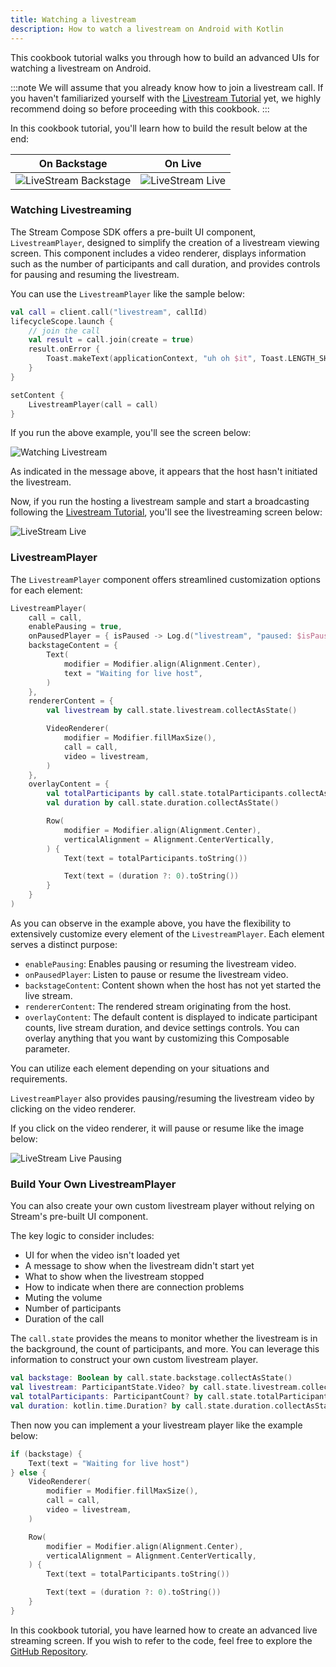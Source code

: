 ```yaml
---
title: Watching a livestream
description: How to watch a livestream on Android with Kotlin
---
```


This cookbook tutorial walks you through how to build an advanced UIs for watching a livestream on Android.

:::note
We will assume that you already know how to join a livestream call. If you haven't familiarized yourself with the [Livestream Tutorial](../02-tutorials/03-livestream.mdx) yet, we highly recommend doing so before proceeding with this cookbook.
:::

In this cookbook tutorial, you'll learn how to build the result below at the end:

| On Backstage | On Live |
| --- | --- |
| ![LiveStream Backstage](../assets/cookbook/livestream-watching-backstage.png) | ![LiveStream Live](../assets/cookbook/livestream-watching-live.png) |

### Watching Livestreaming

The Stream Compose SDK offers a pre-built UI component, `LivestreamPlayer`, designed to simplify the creation of a livestream viewing screen. This component includes a video renderer, displays information such as the number of participants and call duration, and provides controls for pausing and resuming the livestream.

You can use the `LivestreamPlayer` like the sample below:

```kotlin
val call = client.call("livestream", callId)
lifecycleScope.launch {
    // join the call
    val result = call.join(create = true)
    result.onError {
        Toast.makeText(applicationContext, "uh oh $it", Toast.LENGTH_SHORT).show()
    }
}

setContent {
    LivestreamPlayer(call = call)
}
```

If you run the above example, you'll see the screen below:

![Watching Livestream](../assets/cookbook/livestream-watching-backstage.png)

As indicated in the message above, it appears that the host hasn't initiated the livestream.

Now, if you run the hosting a livestream sample and start a broadcasting following the [Livestream Tutorial](../02-tutorials/03-livestream.mdx), you'll see the livestreaming screen below:

![LiveStream Live](../assets/cookbook/livestream-watching-live.png)

### LivestreamPlayer

The `LivestreamPlayer` component offers streamlined customization options for each element:

```kotlin
LivestreamPlayer(
    call = call,
    enablePausing = true,
    onPausedPlayer = { isPaused -> Log.d("livestream", "paused: $isPaused") },
    backstageContent = {
        Text(
            modifier = Modifier.align(Alignment.Center),
            text = "Waiting for live host",
        )
    },
    rendererContent = {
        val livestream by call.state.livestream.collectAsState()

        VideoRenderer(
            modifier = Modifier.fillMaxSize(),
            call = call,
            video = livestream,
        )
    },
    overlayContent = {
        val totalParticipants by call.state.totalParticipants.collectAsState()
        val duration by call.state.duration.collectAsState()

        Row(
            modifier = Modifier.align(Alignment.Center),
            verticalAlignment = Alignment.CenterVertically,
        ) {
            Text(text = totalParticipants.toString())

            Text(text = (duration ?: 0).toString())
        }
    }
)
```

As you can observe in the example above, you have the flexibility to extensively customize every element of the `LivestreamPlayer`. Each element serves a distinct purpose:

* `enablePausing`: Enables pausing or resuming the livestream video.
* `onPausedPlayer`: Listen to pause or resume the livestream video.
* `backstageContent`: Content shown when the host has not yet started the live stream.
* `rendererContent`: The rendered stream originating from the host.
* `overlayContent`: The default content is displayed to indicate participant counts, live stream duration, and device settings controls. You can overlay anything that you want by customizing this Composable parameter.

You can utilize each element depending on your situations and requirements.

`LivestreamPlayer` also provides pausing/resuming the livestream video by clicking on the video renderer.

If you click on the video renderer, it will pause or resume like the image below:

![LiveStream Live Pausing](../assets/cookbook/livestream-watching-live-pause.png)

### Build Your Own LivestreamPlayer

You can also create your own custom livestream player without relying on Stream's pre-built UI component.

The key logic to consider includes:

* UI for when the video isn't loaded yet
* A message to show when the livestream didn't start yet
* What to show when the livestream stopped
* How to indicate when there are connection problems
* Muting the volume
* Number of participants
* Duration of the call

The `call.state` provides the means to monitor whether the livestream is in the background, the count of participants, and more. You can leverage this information to construct your own custom livestream player.

```kotlin
val backstage: Boolean by call.state.backstage.collectAsState()
val livestream: ParticipantState.Video? by call.state.livestream.collectAsState()
val totalParticipants: ParticipantCount? by call.state.totalParticipants.collectAsState()
val duration: kotlin.time.Duration? by call.state.duration.collectAsState()
```

Then now you can implement a your livestream player like the example below:

```kotlin
if (backstage) {
    Text(text = "Waiting for live host")
} else {
    VideoRenderer(
        modifier = Modifier.fillMaxSize(),
        call = call,
        video = livestream,
    )

    Row(
        modifier = Modifier.align(Alignment.Center),
        verticalAlignment = Alignment.CenterVertically,
    ) {
        Text(text = totalParticipants.toString())

        Text(text = (duration ?: 0).toString())
    }
}
```

In this cookbook tutorial, you have learned how to create an advanced live streaming screen. If you wish to refer to the code, feel free to explore the [GitHub Repository](https://github.com/GetStream/stream-video-android/tree/develop/tutorials/tutorial-livestream).